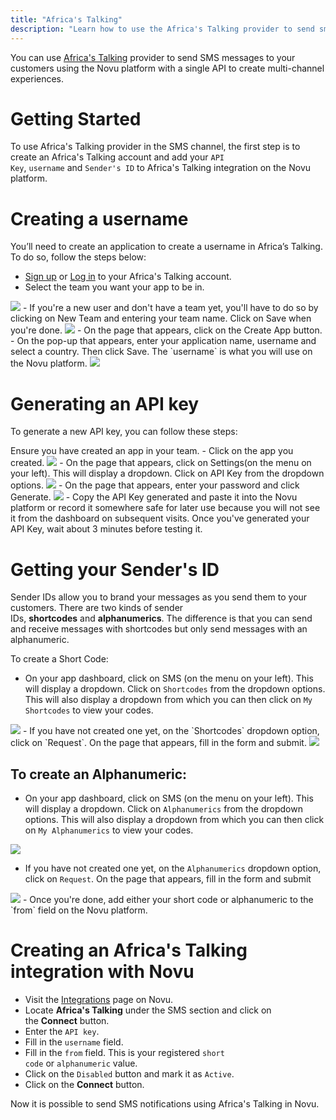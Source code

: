 ```yaml
---
title: "Africa's Talking"
description: "Learn how to use the Africa's Talking provider to send sms notifications using Novu"
---
```


You can use [Africa's Talking](https://africastalking.com/) provider to send SMS messages to your customers using the Novu platform with a single API to create multi-channel experiences.


# Getting Started

To use Africa's Talking provider in the SMS channel, the first step is to create an Africa's Talking account and add your `API Key`, `username` and `Sender's ID` to Africa's Talking integration on the Novu platform.

# Creating a username

You’ll need to create an application to create a username in Africa’s Talking. To do so, follow the steps below:

- [Sign up](https://account.africastalking.com/auth/register) or [Log in](https://account.africastalking.com/auth/login) to your Africa's Talking account.
- Select the team you want your app to be in.
<Frame caption="Select the team you want your app to be in."><img src="/images/team-africa.png" /> </Frame>
- If you're a new user and don't have a team yet, you'll have to do so by clicking on New Team and entering your team name. Click on Save when you're done.
<Frame caption="If you're a new user and don't have a team yet, you'll have to do so by clicking on New Team and entering your team name. Click on Save when you're done."><img src="/images/new-team.png" /> </Frame>
- On the page that appears, click on the Create App button.
- On the pop-up that appears, enter your application name, username and select a country. Then click Save. The `username` is what you will use on the Novu platform.
<Frame caption="Enter your application name, username and select a country"><img src="/images/new app-africa-talking.png" /> </Frame>

# Generating an API key

To generate a new API key, you can follow these steps:

<Note>
Ensure you have created an app in your team.
</Note>
- Click on the app you created.
<Frame caption="Click on the app you created."><img src="/images/new-created-app-africa.png" /> </Frame>
- On the page that appears, click on Settings(on the menu on your left). This will display a dropdown. Click on API Key from the dropdown options.
<Frame caption="Click on API Key from the dropdown options"><img src="/images/api-key-africa.png" /> </Frame>
- On the page that appears, enter your password and click Generate.
<Frame caption="Enter your password and click Generate."><img src="/images/image-57.png" /> </Frame>
- Copy the API Key generated and paste it into the Novu platform or record it somewhere safe for later use because you will not see it from the dashboard on subsequent visits.

<Note>
Once you've generated your API Key, wait about 3 minutes before testing it.
</Note>

# Getting your Sender's ID

Sender IDs allow you to brand your messages as you send them to your customers. There are two kinds of sender IDs, **shortcodes** and **alphanumerics**. The difference is that you can send and receive messages with shortcodes but only send messages with an alphanumeric.

To create a Short Code:

- On your app dashboard, click on SMS (on the menu on your left). This will display a dropdown. Click on `Shortcodes` from the dropdown options. This will also display a dropdown from which you can then click on `My Shortcodes` to view your codes.
<Frame caption="Click on `My Shortcodes` to view your codes"><img src="/images/image-58.png" /> </Frame>
- If you have not created one yet, on the `Shortcodes` dropdown option, click on `Request`.
On the page that appears, fill in the form and submit.
<Frame caption="Fill in the form and submit to create shortcode"><img src="/images/image-59.png" /> </Frame>


## To create an Alphanumeric:

- On your app dashboard, click on SMS (on the menu on your left). This will display a dropdown. Click on `Alphanumerics` from the dropdown options. This will also display a dropdown from which you can then click on `My Alphanumerics` to view your codes.
<Frame caption="Click on `My Alphanumerics` to view your codes"><img src="/images/image-60.png" /> </Frame>

- If you have not created one yet, on the `Alphanumerics` dropdown option, click on `Request`.
On the page that appears, fill in the form and submit
<Frame caption="Click on request, fill in the form and submit"><img src="/images/image-61.png" /> </Frame>
- Once you're done, add either your short code or alphanumeric to the `from` field on the Novu platform.

# Creating an Africa's Talking integration with Novu

- Visit the [Integrations](https://web.novu.co/integrations) page on Novu.
- Locate **Africa's Talking** under the SMS section and click on the **Connect** button.
- Enter the `API key`.
- Fill in the `username` field.
- Fill in the `from` field. This is your registered `short code` or `alphanumeric` value.
- Click on the `Disabled` button and mark it as `Active`.
- Click on the **Connect** button.

Now it is possible to send SMS notifications using Africa's Talking in Novu.